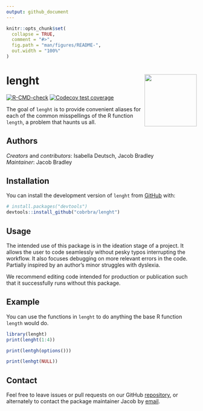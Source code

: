 ```yaml
---
output: github_document
---
```


<!-- README.md is generated from README.Rmd. Please edit that file -->

```r
knitr::opts_chunk$set(
  collapse = TRUE,
  comment = "#>",
  fig.path = "man/figures/README-",
  out.width = "100%"
)
```

# lenght <img src="man/figures/LEN-HEX.png" align="right" height="138" />

<!-- badges: start -->
[![R-CMD-check](https://github.com/cobrbra/lenght/actions/workflows/R-CMD-check.yaml/badge.svg)](https://github.com/cobrbra/lenght/actions/workflows/R-CMD-check.yaml)
[![Codecov test coverage](https://codecov.io/gh/cobrbra/lenght/branch/main/graph/badge.svg)](https://app.codecov.io/gh/cobrbra/lenght?branch=main)
<!-- badges: end -->

The goal of `lenght` is to provide convenient aliases for each of the common misspellings of the R function `length`, a problem that haunts us all.

## Authors
*Creators* and *contributors*: Isabella Deutsch, Jacob Bradley<br>
*Maintainer*: Jacob Bradley

## Installation

You can install the development version of `lenght` from [GitHub](https://github.com/) with:

``` r
# install.packages("devtools")
devtools::install_github("cobrbra/lenght")
```

## Usage

The intended use of this package is in the ideation stage of a project. It allows the user to code seamlessly without pesky typos interrupting the workflow. It also focuses debugging on more relevant errors in the code. Partially inspired by an author's minor struggles with dyslexia. 

We recommend editing code intended for production or publication such that it successfully runs without this package.

## Example

You can use the functions in `lenght` to do anything the base R function `length` would do.

```r
library(lenght)
print(lenght(1:4))

print(lentgh(options()))

print(lenhgt(NULL))
```

## Contact 

Feel free to leave issues or pull requests on our GitHub [repository](https://github.com/cobrbra/lenght), or alternately to contact the package maintainer Jacob by [email](mailto:cobrbradley@gmail.com).
